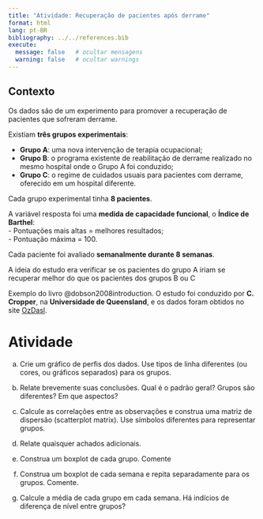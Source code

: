 ```yaml
---
title: "Atividade: Recuperação de pacientes após derrame"
format: html
lang: pt-BR
bibliography: ../../references.bib
execute:
  message: false   # ocultar mensagens
  warning: false   # ocultar warnings
---
```


## Contexto

Os dados são de um experimento para promover a recuperação de pacientes que sofreram derrame.

Existiam **três grupos experimentais**:

-   **Grupo A**: uma nova intervenção de terapia ocupacional;\
-   **Grupo B**: o programa existente de reabilitação de derrame realizado no mesmo hospital onde o Grupo A foi conduzido;\
-   **Grupo C**: o regime de cuidados usuais para pacientes com derrame, oferecido em um hospital diferente.

Cada grupo experimental tinha **8 pacientes**.

A variável resposta foi uma **medida de capacidade funcional**, o **Índice de Barthel**:\
- Pontuações mais altas = melhores resultados;\
- Pontuação máxima = 100.

Cada paciente foi avaliado **semanalmente durante 8 semanas**.

A ideia do estudo era verificar se os pacientes do grupo A iriam se recuperar melhor do que os pacientes dos grupos B ou C

Exemplo do livro @dobson2008introduction. O estudo foi conduzido por **C. Cropper**, na **Universidade de Queensland**, e os dados foram obtidos no site [OzDasl](http://www.statsci.org/data/oz/stroke.html). 

# Atividade


(a) Crie um gráfico de perfis dos dados. Use tipos de linha diferentes (ou cores, ou gráficos separados) para os grupos.

(b) Relate brevemente suas conclusões. Qual é o padrão geral? Grupos são diferentes? Em que aspectos?

(c) Calcule as correlações entre as observações e construa uma matriz de dispersão (scatterplot matrix). Use símbolos diferentes para representar grupos.

(d) Relate quaisquer achados adicionais.

(f) Construa um boxplot de cada grupo. Comente

(e) Construa um boxplot de cada semana e repita separadamente para os grupos. Comente.

(f) Calcule a média de cada grupo em cada semana. Há indícios de diferença de nível entre grupos?



